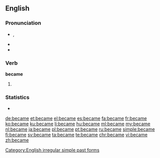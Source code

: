 ==English==

===Pronunciation===
* {{IPA|/bɪˈkeɪm/}}, {{X-SAMPA|/bI"keIm/}}
* {{audio|en-us-became.ogg|Audio (US)}}
* {{rhymes|eɪm}}
{{hyphenation|be|came}}

===Verb===
'''became'''

# {{en-simple past of|become}}

===Statistics===
* {{rank|point|letter|become|348|became|second|United|free}}

[[Category:English irregular simple past forms]]

[[de:became]]
[[et:became]]
[[el:became]]
[[es:became]]
[[fa:became]]
[[fr:became]]
[[ko:became]]
[[ku:became]]
[[li:became]]
[[hu:became]]
[[ml:became]]
[[my:became]]
[[nl:became]]
[[ja:became]]
[[pl:became]]
[[pt:became]]
[[ru:became]]
[[simple:became]]
[[fi:became]]
[[sv:became]]
[[ta:became]]
[[te:became]]
[[chr:became]]
[[vi:became]]
[[zh:became]]
